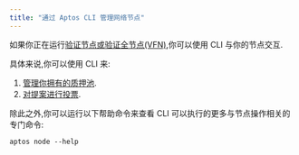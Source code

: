 ```yaml
---
title: "通过 Aptos CLI 管理网络节点"
---
```


如果你正在运行[验证节点或验证全节点(VFN)](/zh/network/nodes/validator-node),你可以使用 CLI 与你的节点交互.

具体来说,你可以使用 CLI 来:

1. [管理你拥有的质押池](/zh/network/nodes/validator-node/connect-nodes/staking-pool-operations).
2. [对提案进行投票](/zh/network/nodes/validator-node/connect-nodes/staking-pool-voter).

除此之外,你可以运行以下帮助命令来查看 CLI 可以执行的更多与节点操作相关的专门命令:

```shellscript filename="Terminal"
aptos node --help
```
